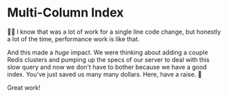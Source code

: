 # Multi-Column Index

👨‍💼 I know that was a lot of work for a single line code change, but honestly a
lot of the time, performance work is like that.

And this made a _huge_ impact. We were thinking about adding a couple Redis
clusters and pumping up the specs of our server to deal with this slow query and
now we don't have to bother because we have a good index. You've just saved us
many many dollars. Here, have a raise. 🤑

Great work!
